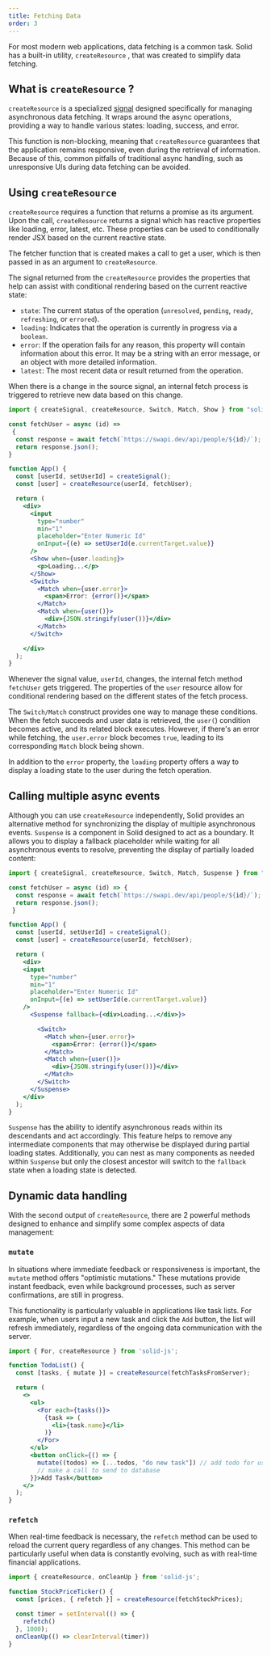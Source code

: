 ```yaml
---
title: Fetching Data
order: 3
---
```


For most modern web applications, data fetching is a common task.
Solid has a built-in utility, `createResource` , that was created to simplify data fetching.

## What is `createResource` ?

`createResource` is a specialized [signal](/solid-js/concepts/signals) designed specifically for managing asynchronous data fetching.
It wraps around the async operations, providing a way to handle various states: loading, success, and error.

This function is non-blocking, meaning that `createResource` guarantees that the application remains responsive, even during the retrieval of information.
Because of this, common pitfalls of traditional async handling, such as unresponsive UIs during data fetching can be avoided.

## Using `createResource`

`createResource` requires a function that returns a promise as its argument.
Upon the call, `createResource` returns a signal which has reactive properties like loading, error, latest, etc.
These properties can be used to conditionally render JSX based on the current reactive state.

The fetcher function that is created makes a call to get a user, which is then passed in as an argument to `createResource`.

The signal returned from the `createResource` provides the properties that help can assist with conditional rendering based on the current reactive state:
* `state`: The current status of the operation (`unresolved`, `pending`, `ready`, `refreshing`, or `errored`).
* `loading`: Indicates that the operation is currently in progress via a `boolean`.
* `error`: If the operation fails for any reason, this property will contain information about this error.
It may be a string with an error message, or an object with more detailed information.
* `latest`: The most recent data or result returned from the operation.

When there is a change in the source signal, an internal fetch process is triggered to retrieve new data based on this change.

```jsx
import { createSignal, createResource, Switch, Match, Show } from "solid-js";

const fetchUser = async (id) =>
 {
  const response = await fetch(`https://swapi.dev/api/people/${id}/`);
  return response.json();
}

function App() {
  const [userId, setUserId] = createSignal();
  const [user] = createResource(userId, fetchUser);

  return (
    <div>
      <input
        type="number"
        min="1"
        placeholder="Enter Numeric Id"
        onInput={(e) => setUserId(e.currentTarget.value)}
      />
      <Show when={user.loading}>
        <p>Loading...</p>
      </Show>
      <Switch>
        <Match when={user.error}>
          <span>Error: {error()}</span>
        </Match>
        <Match when={user()}>
          <div>{JSON.stringify(user())}</div>
        </Match>
      </Switch>

    </div>
  );
}
```

Whenever the signal value, `userId`, changes, the internal fetch method `fetchUser` gets triggered.
The properties of the `user` resource allow for conditional rendering based on the different states of the fetch process.

The `Switch/Match` construct provides one way to manage these conditions.
When the fetch succeeds and user data is retrieved, the `user(`) condition becomes active, and its related block executes.
However, if there's an error while fetching, the `user.error` block becomes `true`, leading to its corresponding `Match` block being shown.

In addition to the `error` property, the `loading` property offers a way to display a loading state to the user during the fetch operation.


## Calling multiple async events

Although you can use `createResource` independently, Solid provides an alternative method for synchronizing the display of multiple asynchronous events.
`Suspense` is a component in Solid designed to act as a boundary.
It allows you to display a fallback placeholder while waiting for all asynchronous events to resolve, preventing the display of partially loaded content:

```jsx
import { createSignal, createResource, Switch, Match, Suspense } from "solid-js";

const fetchUser = async (id) => {
  const response = await fetch(`https://swapi.dev/api/people/${id}/`);
  return response.json();
 }

function App() {
  const [userId, setUserId] = createSignal();
  const [user] = createResource(userId, fetchUser);

  return (
    <div>
    <input
      type="number"
      min="1"
      placeholder="Enter Numeric Id"
      onInput={(e) => setUserId(e.currentTarget.value)}
    />
      <Suspense fallback={<div>Loading...</div>}>

        <Switch>
          <Match when={user.error}>
            <span>Error: {error()}</span>
          </Match>
          <Match when={user()}>
            <div>{JSON.stringify(user())}</div>
          </Match>
        </Switch>
      </Suspense>
    </div>
  );
}
```

`Suspense` has the ability to identify asynchronous reads within its descendants and act accordingly.
This feature helps to remove any intermediate components that may otherwise be displayed during partial loading states.
Additionally, you can nest as many components as needed within `Suspense` but only the closest ancestor will switch to the `fallback` state when a loading state is detected.

<EraserLink
	href="https://app.eraser.io/workspace/maDvFw5OryuPJOwSLyK9?elements=kMt6qc0qF9MlG2K9P28pOQ"
	preview="https://app.eraser.io/workspace/maDvFw5OryuPJOwSLyK9/preview?elements=kMt6qc0qF9MlG2K9P28pOQ&type=embed"
/>

## Dynamic data handling

With the second output of `createResource`, there are 2 powerful methods designed to enhance and simplify some complex aspects of data management:

### `mutate`

In situations where immediate feedback or responsiveness is important, the `mutate` method offers "optimistic mutations."
These mutations provide instant feedback, even while background processes, such as server confirmations, are still in progress.

This functionality is particularly valuable in applications like task lists.
For example, when users input a new task and click the `Add` button, the list will refresh immediately, regardless of the ongoing data communication with the server.

```jsx
import { For, createResource } from 'solid-js';

function TodoList() {
  const [tasks, { mutate }] = createResource(fetchTasksFromServer);

  return (
    <>
      <ul>
        <For each={tasks()}>
          {task => (
            <li>{task.name}</li>
          )}
        </For>
      </ul>
      <button onClick={() => {
        mutate((todos) => [...todos, "do new task"]) // add todo for user
        // make a call to send to database
      }}>Add Task</button>
    </>
  );
}
```

### `refetch`

When real-time feedback is necessary, the `refetch` method can be used to reload the current query regardless of any changes.
This method can be particularly useful when data is constantly evolving, such as with real-time financial applications.

```jsx
import { createResource, onCleanUp } from 'solid-js';

function StockPriceTicker() {
  const [prices, { refetch }] = createResource(fetchStockPrices);

  const timer = setInterval(() => {
    refetch()
  }, 1000);
  onCleanUp(() => clearInterval(timer))
}
```

